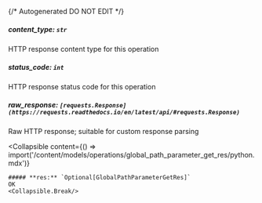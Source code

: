 {/* Autogenerated DO NOT EDIT  */}

##### **content_type:** `str`
HTTP response content type for this operation

##### **status_code:** `int`
HTTP response status code for this operation

##### **raw_response:** `[requests.Response](https://requests.readthedocs.io/en/latest/api/#requests.Response)`
Raw HTTP response; suitable for custom response parsing

<Collapsible
    content={() => import('/content/models/operations/global_path_parameter_get_res/python.mdx')}
>
    ##### **res:** `Optional[GlobalPathParameterGetRes]`
    OK
    <Collapsible.Break/>
</Collapsible>

